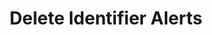 ---
openapi: firework-v2-openapi delete /firework/v2/assets/{asset_id}/alerts/{alert_id}
title: Delete Identifier Alerts
---